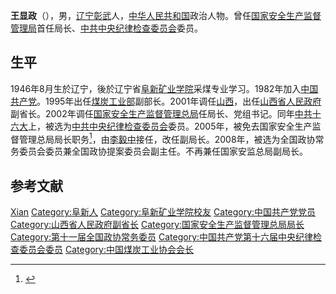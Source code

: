 '''王显政'''（{{bd|1946年|8月||catIdx=W王}}），男，[[辽宁|辽宁]][[彰武|彰武]]人，[[中华人民共和国|中华人民共和国]]政治人物。曾任[[国家安全生产监督管理总局|国家安全生产监督管理局]]首任局长、[[中共中央纪律检查委员会|中共中央纪律检查委员会]]委员。

== 生平 ==
1946年8月生於辽宁，後於辽宁省[[阜新矿业学院|阜新矿业学院]]采煤专业学习。1982年加入[[中国共产党|中国共产党]]。1995年出任[[中华人民共和国煤炭工业部|煤炭工业部]]副部长。2001年调任[[山西|山西]]，出任[[山西省人民政府|山西省人民政府]]副省长。2002年调任[[国家安全生产监督管理总局|国家安全生产监督管理总局]]任局长、党组书记。同年[[中国共产党第十六次全国代表大会|中共十六大]]上，被选为[[中共中央纪律检查委员会|中共中央纪律检查委员会]]委员。2005年，被免去国家安全生产监督管理总局局长职务<ref>{{Cite web |url=http://news.xinhuanet.com/newscenter/2005-02/28/content_2630962.htm |title=国务院任命李毅中任国家安监总局局长 |accessdate=2008-11-08 |archive-date=2008-06-04 |archive-url=https://web.archive.org/web/20080604231044/http://news.xinhuanet.com/newscenter/2005-02/28/content_2630962.htm |dead-url=no }}</ref>，由[[李毅中|李毅中]]接任，改任副局长。2008年，被选为全国政协常务委员会委员兼全国政协提案委员会副主任。不再兼任国家安监总局副局长。

== 参考文献 ==
{{reflist}}

{{start box}}
{{s-gov|prc}}
{{s-new}}
{{s-title|[[国家安全生产监督管理总局|国家安全生产监督管理局]]局长|2002年—2005年}}
{{s-after|[[李毅中|李毅中]]<br><small>（国家安全生产监督管理总局局长）</small>}}
{{end box}}

{{Authority control}}
{{DEFAULTSORT:Wang王}}
[[Category:王姓|Xian]]
[[Category:阜新人|Category:阜新人]]
[[Category:阜新矿业学院校友|Category:阜新矿业学院校友]]
[[Category:中国共产党党员|Category:中国共产党党员]]
[[Category:山西省人民政府副省长|Category:山西省人民政府副省长]]
[[Category:国家安全生产监督管理总局局长|Category:国家安全生产监督管理总局局长]]
[[Category:第十一届全国政协常务委员|Category:第十一届全国政协常务委员]]
[[Category:中国共产党第十六届中央纪律检查委员会委员|Category:中国共产党第十六届中央纪律检查委员会委员]]
[[Category:中国煤炭工业协会会长|Category:中国煤炭工业协会会长]]